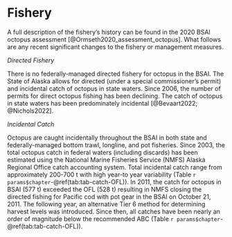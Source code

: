 # Fishery 

A full description of the fishery's history can be found in the 2020 BSAI octopus assessment [@Ormseth2020_assessment_octopus]. What follows are any recent significant changes to the fishery or management measures.

*Directed Fishery*

There is no federally-managed directed fishery for octopus in the BSAI. The State of Alaska allows for directed (under a special commissioner’s permit) and incidental catch of octopus in state waters. Since 2006, the number of permits for direct octopus fishing has been declining. The catch of octopus in state waters has been predominately incidental [@Bevaart2022; @Nichols2022].


*Incidental Catch*

Octopus are caught incidentally throughout the BSAI in both state and federally-managed bottom trawl, longline, and pot fisheries. Since 2003, the total octopus catch in federal waters (including discards) has been estimated using the National Marine Fisheries Service (NMFS) Alaska Regional Office catch accounting system. Total incidental catch range from approximately 200-700 t with high year-to year variability (Table `r params$chapter`-\@ref(tab:tab-catch-OFL)). In 2011, the catch for octopus in BSAI (577 t) exceeded the OFL (528 t) resulting in NMFS closing the directed fishing for Pacific cod with pot gear in the BSAI on October 21, 2011. The following year, an alternative Tier 6 method for determining harvest levels was introduced. Since then, all catches have been nearly an order of magnitude below the recommended ABC (Table `r params$chapter`-\@ref(tab:tab-catch-OFL)).



